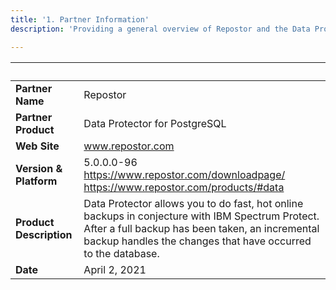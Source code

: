 ```yaml
---
title: '1. Partner Information'
description: 'Providing a general overview of Repostor and the Data Protector for PostgreSQL product'

---
```


| &nbsp;     | &nbsp; |
| ----------- | ----------- |
| **Partner Name**      | Repostor       |
| **Partner Product**   |  Data Protector for PostgreSQL       |
| **Web Site**      |    www.repostor.com    |
| **Version & Platform**   |  5.0.0.0-96     https://www.repostor.com/downloadpage/      https://www.repostor.com/products/#data      |
| **Product Description**      |    Data Protector allows you to do fast, hot online backups in conjecture with IBM Spectrum Protect. After a full backup has been taken, an incremental backup handles the changes that have occurred to the database.   |
| **Date**   |  April 2, 2021       |